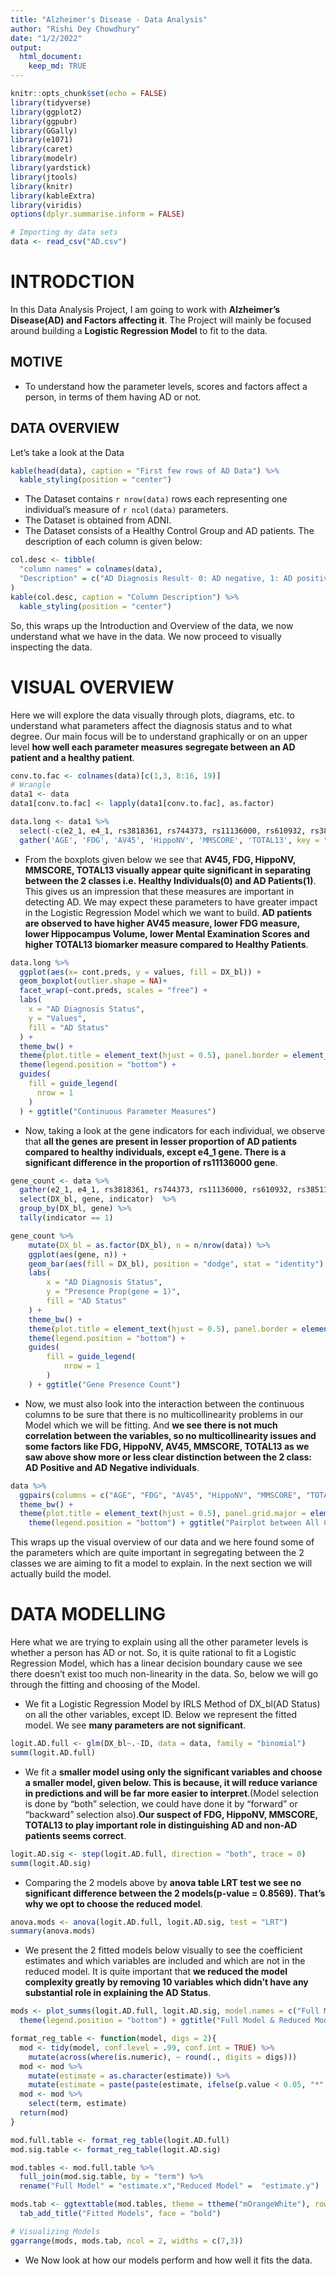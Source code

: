 ```yaml
---
title: "Alzheimer's Disease - Data Analysis"
author: "Rishi Dey Chowdhury"
date: "1/2/2022"
output: 
  html_document:
    keep_md: TRUE
---
```


```r
knitr::opts_chunk$set(echo = FALSE)
library(tidyverse)
library(ggplot2)
library(ggpubr)
library(GGally)
library(e1071)
library(caret)
library(modelr)
library(yardstick)
library(jtools)
library(knitr)
library(kableExtra)
library(viridis)
options(dplyr.summarise.inform = FALSE)
```

```r
# Importing my data sets
data <- read_csv("AD.csv")
```

# INTRODCTION

In this Data Analysis Project, I am going to work with **Alzheimer's Disease(AD) and Factors affecting it**. The Project will mainly be focused around building a **Logistic Regression Model** to fit to the data.

## MOTIVE

-   To understand how the parameter levels, scores and factors affect a person, in terms of them having AD or not.

## DATA OVERVIEW

Let's take a look at the Data

```r
kable(head(data), caption = "First few rows of AD Data") %>%
  kable_styling(position = "center")
```

- The Dataset contains `r nrow(data)` rows each representing one individual's measure of `r ncol(data)` parameters.
- The Dataset is obtained from ADNI.
- The Dataset consists of a Healthy Control Group and AD patients.
The description of each column is given below:
```r
col.desc <- tibble(
  "column names" = colnames(data),
  "Description" = c("AD Diagnosis Result- 0: AD negative, 1: AD positive", "Age", "Gender", "Education Level", "Biomarker measure after administration of 18F-FDG", "Biomarker measure after administration of AV45", "Nomalized Hippocampus Volume", "APOE2 Gene- 0: Variant Absent, 1: Variant Present", "APOE4 Gene- 0: Variant Absent, 1: Variant Present", "specific gene- 0: Variant Absent, 1: Variant Present", "specific gene- 0: Variant Absent, 1: Variant Present", "specific gene- 0: Variant Absent, 1: Variant Present", "specific gene- 0: Variant Absent, 1: Variant Present", "specific gene- 0: Variant Absent, 1: Variant Present", "specific gene- 0: Variant Absent, 1: Variant Present", "specific gene- 0: Variant Absent, 1: Variant Present", "Mental Medical Examination Score", "Neurobattery Score", "ID of Individual")
)
kable(col.desc, caption = "Column Description") %>%
  kable_styling(position = "center")
```

So, this wraps up the Introduction and Overview of the data, we now understand what we have in the data. We now proceed to visually inspecting the data.

# VISUAL OVERVIEW

Here we will explore the data visually through plots, diagrams, etc. to understand what parameters affect the diagnosis status and to what degree. Our main focus will be to understand graphically or on an upper level **how well each parameter measures segregate between an AD patient and a healthy patient**.
```r
conv.to.fac <- colnames(data)[c(1,3, 8:16, 19)]
# Wrangle
data1 <- data
data1[conv.to.fac] <- lapply(data1[conv.to.fac], as.factor)

data.long <- data1 %>%
  select(-c(e2_1, e4_1, rs3818361, rs744373, rs11136000, rs610932, rs3851179, rs3764650, rs3865444, ID, PTGENDER, PTEDUCAT)) %>%
  gather('AGE', 'FDG', 'AV45', 'HippoNV', 'MMSCORE', 'TOTAL13', key = "cont.preds", value = "values")

```

- From the boxplots given below we see that **AV45, FDG, HippoNV, MMSCORE, TOTAL13 visually appear quite significant in separating between the 2 classes i.e. Healthy Individuals(0) and AD Patients(1)**. This gives us an impression that these measures are important in detecting AD. We may expect these parameters to have greater impact in the Logistic Regression Model which we want to build. **AD patients are observed to have higher AV45 measure, lower FDG measure, lower Hippocampus Volume, lower Mental Examination Scores and higher TOTAL13 biomarker measure compared to Healthy Patients**. 
```r
data.long %>%
  ggplot(aes(x= cont.preds, y = values, fill = DX_bl)) +
  geom_boxplot(outlier.shape = NA)+
  facet_wrap(~cont.preds, scales = "free") +
  labs(
    x = "AD Diagnosis Status",
    y = "Values",
    fill = "AD Status"
  ) +
  theme_bw() +
  theme(plot.title = element_text(hjust = 0.5), panel.border = element_blank(), panel.grid.major = element_blank(), panel.grid.minor = element_blank(), axis.line = element_line(colour = "black"), strip.background = element_blank()) +
  theme(legend.position = "bottom") +
  guides(
    fill = guide_legend(
      nrow = 1
    )
  ) + ggtitle("Continuous Parameter Measures")
```

- Now, taking a look at the gene indicators for each individual, we observe that **all the genes are present in lesser proportion of AD patients compared to healthy individuals, except e4_1 gene. There is a significant difference in the proportion of rs11136000 gene**.
```r
gene_count <- data %>%
  gather(e2_1, e4_1, rs3818361, rs744373, rs11136000, rs610932, rs3851179, rs3764650, rs3865444, key = 'gene', value = 'indicator') %>%
  select(DX_bl, gene, indicator)  %>%
  group_by(DX_bl, gene) %>%
  tally(indicator == 1)

gene_count %>%
    mutate(DX_bl = as.factor(DX_bl), n = n/nrow(data)) %>%
    ggplot(aes(gene, n)) +
    geom_bar(aes(fill = DX_bl), position = "dodge", stat = "identity") +
    labs(
        x = "AD Diagnosis Status",
        y = "Presence Prop(gene = 1)",
        fill = "AD Status"
    ) +
    theme_bw() +
    theme(plot.title = element_text(hjust = 0.5), panel.border = element_blank(), panel.grid.major = element_blank(), panel.grid.minor = element_blank(), axis.line = element_line(colour = "black"), strip.background = element_blank()) +
    theme(legend.position = "bottom") +
    guides(
        fill = guide_legend(
            nrow = 1
        )
    ) + ggtitle("Gene Presence Count")
``` 

- Now, we must also look into the interaction between the continuous columns to be sure that there is no multicollinearity problems in our Model which we will be fitting. And **we see there is not much correlation between the variables, so no multicollinearity issues and some factors like FDG, HippoNV, AV45, MMSCORE, TOTAL13 as we saw above show more or less clear distinction between the 2 class: AD Positive and AD Negative individuals**.
```r
data %>%
  ggpairs(columns = c("AGE", "FDG", "AV45", "HippoNV", "MMSCORE", "TOTAL13"), aes(color = as.factor(DX_bl)), progress = FALSE) +
  theme_bw() +
  theme(plot.title = element_text(hjust = 0.5), panel.grid.major = element_blank(), panel.grid.minor = element_blank(), axis.line = element_line(colour = "black"), strip.background = element_blank()) +
    theme(legend.position = "bottom") + ggtitle("Pairplot between All Continuous Parameter Measures")
```

This wraps up the visual overview of our data and we here found some of the parameters which are quite important in segregating between the 2 classes we are aiming to fit a model to explain. In the next section we will actually build the model.

# DATA MODELLING

Here what we are trying to explain using all the other parameter levels is whether a person has AD or not. So, it is quite rational to fit a Logistic Regression Model, which has a linear decision boundary cause we see there doesn't exist too much non-linearity in the data. So, below we will go through the fitting and choosing of the Model.

- We fit a Logistic Regression Model by IRLS Method of DX_bl(AD Status) on all the other variables, except ID. Below we represent the fitted model. We see **many parameters are not significant**.
```r
logit.AD.full <- glm(DX_bl~.-ID, data = data, family = "binomial")
summ(logit.AD.full)
```
- We fit a **smaller model using only the significant variables and choose a smaller model, given below. This is because, it will reduce variance in predictions and will be far more easier to interpret**.(Model selection is done by "both" selection, we could have done it by "forward" or "backward" selection also).**Our suspect of FDG, HippoNV, MMSCORE, TOTAL13 to play important role in distinguishing AD and non-AD patients seems correct**.
```r
logit.AD.sig <- step(logit.AD.full, direction = "both", trace = 0)
summ(logit.AD.sig)
```
- Comparing the 2 models above by **anova table LRT test we see no significant difference between the 2 models(p-value = 0.8569). That's why we opt to choose the reduced model**.
```r
anova.mods <- anova(logit.AD.full, logit.AD.sig, test = "LRT")
summary(anova.mods)
```
- We present the 2 fitted models below visually to see the coefficient estimates and which variables are included and which are not in the reduced model. It is quite important that **we reduced the model complexity greatly by removing 10 variables which didn't have any substantial role in explaining the AD Status**.
```r
mods <- plot_summs(logit.AD.full, logit.AD.sig, model.names = c("Full Model", "Reduced Model"), ci_level = .99, plot.distributions = TRUE, rescale.distributions = TRUE) +
  theme(legend.position = "bottom") + ggtitle("Full Model & Reduced Model")

format_reg_table <- function(model, digs = 2){
  mod <- tidy(model, conf.level = .99, conf.int = TRUE) %>%
    mutate(across(where(is.numeric), ~ round(., digits = digs)))
  mod <- mod %>%
    mutate(estimate = as.character(estimate)) %>%
    mutate(estimate = paste(paste(estimate, ifelse(p.value < 0.05, "*",""), ifelse(p.value < 0.01, "*",""), ifelse(p.value < 0.001, "*",""), sep = ""), paste("[", conf.low, ", ", conf.high, "]", sep = ""), sep = "\n"))
  mod <- mod %>%
    select(term, estimate)
  return(mod)
}

mod.full.table <- format_reg_table(logit.AD.full)
mod.sig.table <- format_reg_table(logit.AD.sig)

mod.tables <- mod.full.table %>%
  full_join(mod.sig.table, by = "term") %>%
  rename("Full Model" = "estimate.x","Reduced Model" =  "estimate.y")

mods.tab <- ggtexttable(mod.tables, theme = ttheme("mOrangeWhite"), rows= NULL) %>%
  tab_add_title("Fitted Models", face = "bold")

# Visualizing Models
ggarrange(mods, mods.tab, ncol = 2, widths = c(7,3))
```
- We Now look at how our models perform and how well it fits the data.

